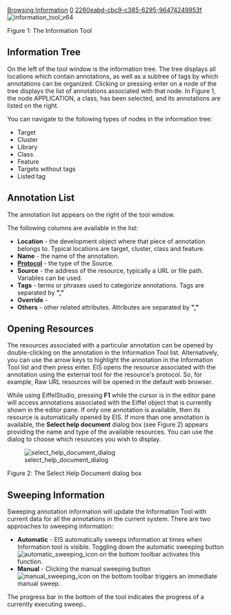 [[Property:title|Browsing Information]]
[[Property:weight|0]]
[[Property:uuid|2260eabd-cbc9-c385-6295-96474249953f]]
[[Image:information tool v64]]  

Figure 1: The Information Tool

==Information Tree==

On the left of the tool window is the information tree. The tree displays all locations which contain annotations, as well as a subtree of tags by which annotations can be organized. Clicking or pressing enter on a node of the tree displays the list of annotations associated with that node. In Figure 1, the node APPLICATION, a class, has been selected, and its annotations are listed on the right.

You can navigate to the following types of nodes in the information tree:
*  Target
*  Cluster
*  Library
*  Class
*  Feature
*  Targets without tags
*  Listed tag

==Annotation List==

The annotation list appears on the right of the tool window.

The following columns are available in the list:
*  '''Location''' - the development object where that piece of annotation belongs to. Typical locations are target, cluster, class and feature.
*  '''Name''' - the name of the annotation.
*  '''[[Protocols|Protocol]]''' - the type of the Source. 
*  '''Source''' - the address of the resource, typically a URL or file path. Variables can be used.
*  '''Tags''' - terms or phrases used to categorize annotations. Tags are separated by '''","'''
*  '''Override''' - 
*  '''Others''' - other related attributes. Attributes are separated by '''","''' 

{{note|EIS ignores any attributes in '''Others''' which are not used by the '''protocol'''. }}


{{tip| Clicking on title of each column sorts that column. }}


==Opening Resources==

The resources associated with a particular annotation can be opened by double-clicking on the annotation in the Information Tool list. Alternatively, you can use the arrow keys to highlight the annotation in the Information Tool list and then press enter. EIS opens the resource associated with the annotation using the external tool for the resource's protocol. So, for example, Raw URL resources will be opened in the default web browser.

While using EiffelStudio, pressing '''F1''' while the cursor is in the editor pane will access annotations associated with the Eiffel object that is currently shown in the editor pane. If only one annotation is available, then its resource is automatically opened by EIS. If more than one annotation is available, the '''Select help document''' dialog box (see Figure 2) appears providing the name and type of the available resources. You can use the dialog to choose which resources you wish to display.


[[Image:select help document dialog]]

Figure 2: The Select Help Document dialog box


==Sweeping Information==

Sweeping annotation information will update the Information Tool with current data for all the annotations in the current system. There are two approaches to sweeping information:
*  '''Automatic''' - EIS automatically sweeps information at times when Information tool is visible. Toggling down the automatic sweeping button [[Image:automatic sweeping icon]] on the bottom toolbar activates this function.
*  '''Manual''' - Clicking the manual sweeping button [[Image:manual sweeping icon]] on the bottom toolbar triggers an immediate manual sweep.

The progress bar in the bottom of the tool indicates the progress of a currently executing sweep..




